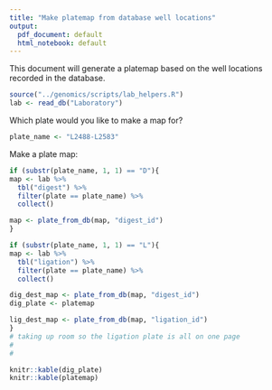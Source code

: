 ```yaml
---
title: "Make platemap from database well locations"
output:
  pdf_document: default
  html_notebook: default
---
```


This document will generate a platemap based on the well locations recorded in the database.

```r
source("../genomics/scripts/lab_helpers.R")
lab <- read_db("Laboratory")
```
Which plate would you like to make a map for?
```r
plate_name <- "L2488-L2583"
```

Make a plate map:
```r
if (substr(plate_name, 1, 1) == "D"){
map <- lab %>% 
  tbl("digest") %>% 
  filter(plate == plate_name) %>% 
  collect()

map <- plate_from_db(map, "digest_id")  
}

if (substr(plate_name, 1, 1) == "L"){
map <- lab %>% 
  tbl("ligation") %>% 
  filter(plate == plate_name) %>% 
  collect()

dig_dest_map <- plate_from_db(map, "digest_id")
dig_plate <- platemap

lig_dest_map <- plate_from_db(map, "ligation_id")
}
# taking up room so the ligation plate is all on one page
#
#

knitr::kable(dig_plate)
knitr::kable(platemap)
```


